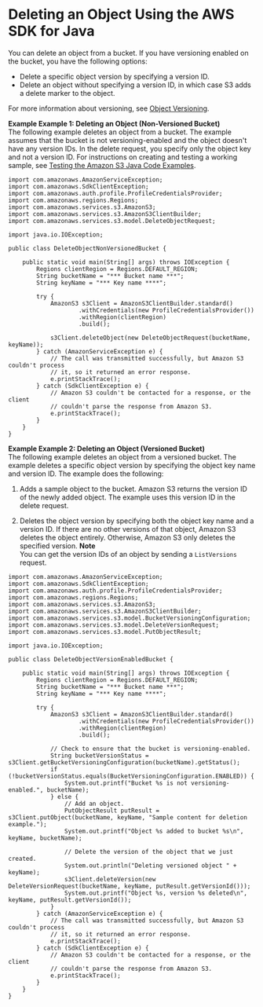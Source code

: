# Deleting an Object Using the AWS SDK for Java<a name="DeletingOneObjectUsingJava"></a>

You can delete an object from a bucket\. If you have versioning enabled on the bucket, you have the following options:
+ Delete a specific object version by specifying a version ID\.
+ Delete an object without specifying a version ID, in which case S3 adds a delete marker to the object\.

For more information about versioning, see [Object Versioning](ObjectVersioning.mdx)\. 

**Example Example 1: Deleting an Object \(Non\-Versioned Bucket\)**  
The following example deletes an object from a bucket\. The example assumes that the bucket is not versioning\-enabled and the object doesn't have any version IDs\. In the delete request, you specify only the object key and not a version ID\. For instructions on creating and testing a working sample, see [Testing the Amazon S3 Java Code Examples](UsingTheMPJavaAPI.mdx#TestingJavaSamples)\.  

```
import com.amazonaws.AmazonServiceException;
import com.amazonaws.SdkClientException;
import com.amazonaws.auth.profile.ProfileCredentialsProvider;
import com.amazonaws.regions.Regions;
import com.amazonaws.services.s3.AmazonS3;
import com.amazonaws.services.s3.AmazonS3ClientBuilder;
import com.amazonaws.services.s3.model.DeleteObjectRequest;

import java.io.IOException;

public class DeleteObjectNonVersionedBucket {

    public static void main(String[] args) throws IOException {
        Regions clientRegion = Regions.DEFAULT_REGION;
        String bucketName = "*** Bucket name ***";
        String keyName = "*** Key name ****";

        try {
            AmazonS3 s3Client = AmazonS3ClientBuilder.standard()
                    .withCredentials(new ProfileCredentialsProvider())
                    .withRegion(clientRegion)
                    .build();

            s3Client.deleteObject(new DeleteObjectRequest(bucketName, keyName));
        } catch (AmazonServiceException e) {
            // The call was transmitted successfully, but Amazon S3 couldn't process 
            // it, so it returned an error response.
            e.printStackTrace();
        } catch (SdkClientException e) {
            // Amazon S3 couldn't be contacted for a response, or the client
            // couldn't parse the response from Amazon S3.
            e.printStackTrace();
        }
    }
}
```

**Example Example 2: Deleting an Object \(Versioned Bucket\)**  
The following example deletes an object from a versioned bucket\. The example deletes a specific object version by specifying the object key name and version ID\. The example does the following:  

1. Adds a sample object to the bucket\. Amazon S3 returns the version ID of the newly added object\. The example uses this version ID in the delete request\.

1. Deletes the object version by specifying both the object key name and a version ID\. If there are no other versions of that object, Amazon S3 deletes the object entirely\. Otherwise, Amazon S3 only deletes the specified version\.
**Note**  
You can get the version IDs of an object by sending a `ListVersions` request\.

```
import com.amazonaws.AmazonServiceException;
import com.amazonaws.SdkClientException;
import com.amazonaws.auth.profile.ProfileCredentialsProvider;
import com.amazonaws.regions.Regions;
import com.amazonaws.services.s3.AmazonS3;
import com.amazonaws.services.s3.AmazonS3ClientBuilder;
import com.amazonaws.services.s3.model.BucketVersioningConfiguration;
import com.amazonaws.services.s3.model.DeleteVersionRequest;
import com.amazonaws.services.s3.model.PutObjectResult;

import java.io.IOException;

public class DeleteObjectVersionEnabledBucket {

    public static void main(String[] args) throws IOException {
        Regions clientRegion = Regions.DEFAULT_REGION;
        String bucketName = "*** Bucket name ***";
        String keyName = "*** Key name ****";

        try {
            AmazonS3 s3Client = AmazonS3ClientBuilder.standard()
                    .withCredentials(new ProfileCredentialsProvider())
                    .withRegion(clientRegion)
                    .build();

            // Check to ensure that the bucket is versioning-enabled.
            String bucketVersionStatus = s3Client.getBucketVersioningConfiguration(bucketName).getStatus();
            if (!bucketVersionStatus.equals(BucketVersioningConfiguration.ENABLED)) {
                System.out.printf("Bucket %s is not versioning-enabled.", bucketName);
            } else {
                // Add an object.
                PutObjectResult putResult = s3Client.putObject(bucketName, keyName, "Sample content for deletion example.");
                System.out.printf("Object %s added to bucket %s\n", keyName, bucketName);

                // Delete the version of the object that we just created.
                System.out.println("Deleting versioned object " + keyName);
                s3Client.deleteVersion(new DeleteVersionRequest(bucketName, keyName, putResult.getVersionId()));
                System.out.printf("Object %s, version %s deleted\n", keyName, putResult.getVersionId());
            }
        } catch (AmazonServiceException e) {
            // The call was transmitted successfully, but Amazon S3 couldn't process 
            // it, so it returned an error response.
            e.printStackTrace();
        } catch (SdkClientException e) {
            // Amazon S3 couldn't be contacted for a response, or the client
            // couldn't parse the response from Amazon S3.
            e.printStackTrace();
        }
    }
}
```
